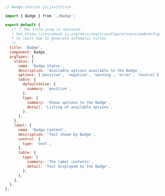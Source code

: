 ```js
// Badge.stories.js|jsx|ts|tsx

import { Badge } from './Badge';

export default {
   /* 👇 The title prop is optional.
   * See https://storybook.js.org/docs/react/configure/overview#configure-story-loading
   * to learn how to generate automatic titles
   */
  title: 'Badge',
  component: Badge,
  argTypes: {
    status: {
      name: 'Badge Status',
      description: 'Available options available to the Badge',
      options: ['positive', 'negative', 'warning', 'error', 'neutral'],
      table: {
        defaultValue: {
          summary: 'positive',
        },
        type: {
          summary: 'Shows options to the Badge',
          detail: 'Listing of available options',
        },
      },
    },
    label: {
      name: 'Badge Content',
      description: 'Text shown by Badge',
      control: {
        type: 'text',
      },
      table: {
        type: {
          summary: 'The label contents',
          detail: 'Text displayed by the Badge',
        },
      },
    },
  },
};
```